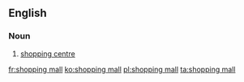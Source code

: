 ==English==
{{wikipedia}}
===Noun===
{{en-noun|sg=[[shopping]] [[mall]]}}
#[[shopping centre]]

[[fr:shopping mall]]
[[ko:shopping mall]]
[[pl:shopping mall]]
[[ta:shopping mall]]